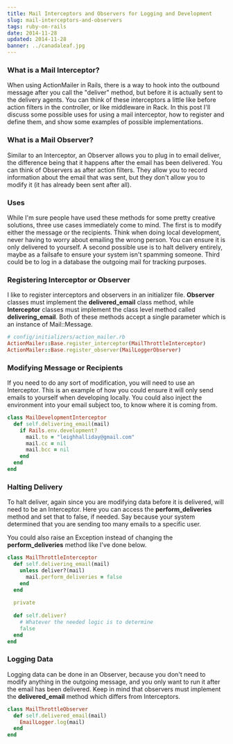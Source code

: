 ```yaml
---
title: Mail Interceptors and Observers for Logging and Development
slug: mail-interceptors-and-observers
tags: ruby-on-rails
date: 2014-11-28
updated: 2014-11-28
banner: ../canadaleaf.jpg
---
```


### What is a Mail Interceptor? 
 
When using ActionMailer in Rails, there is a way to hook into the outbound message after you call the "deliver" method, but before it is actually sent to the delivery agents. You can think of these interceptors a little like before action filters in the controller, or like middleware in Rack. In this post I'll discuss some possible uses for using a mail interceptor, how to register and define them, and show some examples of possible implementations. 
 
### What is a Mail Observer? 
 
Similar to an Interceptor, an Observer allows you to plug in to email deliver, the difference being that it happens after the email has been delivered. You can think of Observers as after action filters. They allow you to record information about the email that was sent, but they don't allow you to modify it (it has already been sent after all). 
 
### Uses 
 
While I'm sure people have used these methods for some pretty creative solutions, three use cases immediately come to mind. The first is to modify either the message or the recipients. Think when doing local development, never having to worry about emailing the wrong person. You can ensure it is only delivered to yourself. A second possible use is to halt delivery entirely, maybe as a failsafe to ensure your system isn't spamming someone. Third could be to log in a database the outgoing mail for tracking purposes. 
 
### Registering Interceptor or Observer 
 
I like to register interceptors and observers in an initializer file. __Observer__ classes must implement the __delivered_email__ class method, while __Interceptor__ classes must implement the class level method called __delivering_email__. Both of these methods accept a single parameter which is an instance of Mail::Message. 
 
```ruby 
# config/initializers/action_mailer.rb 
ActionMailer::Base.register_interceptor(MailThrottleInterceptor) 
ActionMailer::Base.register_observer(MailLoggerObserver) 
``` 
 
### Modifying Message or Recipients 
 
If you need to do any sort of modification, you will need to use an Interceptor. This is an example of how you could ensure it will only send emails to yourself when developing locally. You could also inject the environment into your email subject too, to know where it is coming from. 
 
```ruby 
class MailDevelopmentInterceptor 
  def self.delivering_email(mail) 
    if Rails.env.development? 
      mail.to = "leighhalliday@gmail.com" 
      mail.cc = nil 
      mail.bcc = nil 
    end 
  end 
end 
``` 
 
### Halting Delivery 
 
To halt deliver, again since you are modifying data before it is delivered, will need to be an Interceptor. Here you can access the __perform_deliveries__ method and set that to false, if needed. Say because your system determined that you are sending too many emails to a specific user. 
 
You could also raise an Exception instead of changing the __perform_deliveries__ method like I've done below. 
 
```ruby 
class MailThrottleInterceptor 
  def self.delivering_email(mail) 
    unless deliver?(mail) 
      mail.perform_deliveries = false 
    end 
  end 
 
  private 
 
  def self.deliver? 
    # Whatever the needed logic is to determine 
    false 
  end 
end 
``` 
 
### Logging Data 
 
Logging data can be done in an Observer, because you don't need to modify anything in the outgoing message, and you only want to run it after the email has been delivered. Keep in mind that observers must implement the __delivered_email__ method which differs from Interceptors. 
 
```ruby 
class MailThrottleObserver 
  def self.delivered_email(mail) 
    EmailLogger.log(mail) 
  end 
end 
```